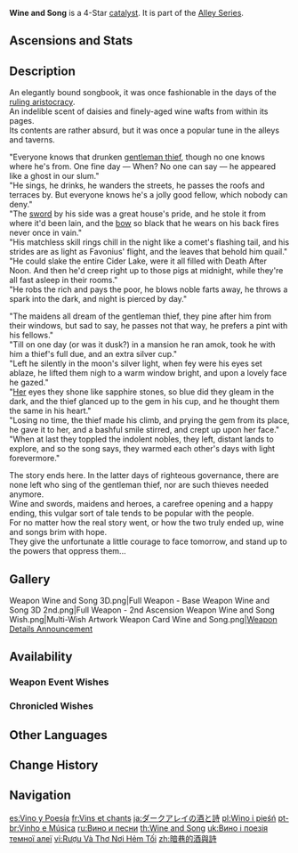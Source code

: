 {{Weapon Infobox
|id             = 14410
|image          = <gallery>
Weapon Wine and Song.png|Base
Weapon Wine and Song 2nd.png|2nd Ascension
</gallery>
|type           = Catalyst
|series         = Alley
|obtain         = Weapon Event Wishes
|releaseDate    = 2021-03-17
|quality        = 4
|base_atk       = 44
|2nd_stat_type  = Energy Recharge
|2nd_stat       = 6.7%
|passive        = Ever-Changing
|effect         = Hitting an opponent with a Normal Attack decreases the Stamina consumption of Sprint or Alternate Sprint by (var1)% for 5s. Additionally, using a Sprint or Alternate Sprint ability increases ATK by (var2)% for 5s.
|eff_rank1_var1 = 14
|eff_rank2_var1 = 16
|eff_rank3_var1 = 18
|eff_rank4_var1 = 20
|eff_rank5_var1 = 22
|eff_rank1_var2 = 20
|eff_rank2_var2 = 25
|eff_rank3_var2 = 30
|eff_rank4_var2 = 35
|eff_rank5_var2 = 40
|eff_att1       = Stamina
|eff_att2       = ATK
|eff_att3       = Effect Triggered by Normal Attack
}}
{{Description|A songbook from the bygone aristocratic era, whose composer has become forgotten. It chronicles the tale of a certain heroic outlaw.}}
'''Wine and Song''' is a 4-Star [[catalyst]]. It is part of the [[Alley Series]].

==Ascensions and Stats==
{{Weapon Ascensions and Stats
|ascendMat1 = Boreal Wolf's Milk Tooth
|ascendMat2 = Boreal Wolf's Cracked Tooth
|ascendMat3 = Boreal Wolf's Broken Fang
|ascendMat4 = Boreal Wolf's Nostalgia
|bossMat1   = Dead Ley Line Branch
|bossMat2   = Dead Ley Line Leaves
|bossMat3   = Ley Line Sprout
|commonMat1 = Treasure Hoarder Insignia
|commonMat2 = Silver Raven Insignia
|commonMat3 = Golden Raven Insignia
}}

==Description==
An elegantly bound songbook, it was once fashionable in the days of the [[Mondstadt Aristocracy|ruling aristocracy]].<br>
An indelible scent of daisies and finely-aged wine wafts from within its pages.<br>
Its contents are rather absurd, but it was once a popular tune in the alleys and taverns.

"Everyone knows that drunken [[Parsifal|gentleman thief]], though no one knows where he's from. One fine day &mdash; When? No one can say &mdash; he appeared like a ghost in our slum."<br>
"He sings, he drinks, he wanders the streets, he passes the roofs and terraces by. But everyone knows he's a jolly good fellow, which nobody can deny."<br>
"The [[The Alley Flash|sword]] by his side was a great house's pride, and he stole it from where it'd been lain, and the [[Alley Hunter|bow]] so black that he wears on his back fires never once in vain."<br>
"His matchless skill rings chill in the night like a comet's flashing tail, and his strides are as light as Favonius' flight, and the leaves that behold him quail."<br>
"He could slake the entire Cider Lake, were it all filled with Death After Noon. And then he'd creep right up to those pigs at midnight, while they're all fast asleep in their rooms."<br>
"He robs the rich and pays the poor, he blows noble farts away, he throws a spark into the dark, and night is pierced by day."

"The maidens all dream of the gentleman thief, they pine after him from their windows, but sad to say, he passes not that way, he prefers a pint with his fellows."<br>
"Till on one day (or was it dusk?) in a mansion he ran amok, took he with him a thief's full due, and an extra silver cup."<br>
"Left he silently in the moon's silver light, when fey were his eyes set ablaze, he lifted them nigh to a warm window bright, and upon a lovely face he gazed."<br>
"[[Blue-Eyed Spear Witch|Her]] eyes they shone like sapphire stones, so blue did they gleam in the dark, and the thief glanced up to the gem in his cup, and he thought them the same in his heart."<br>
"Losing no time, the thief made his climb, and prying the gem from its place, he gave it to her, and a bashful smile stirred, and crept up upon her face."<br>
"When at last they toppled the indolent nobles, they left, distant lands to explore, and so the song says, they warmed each other's days with light forevermore."

The story ends here. In the latter days of righteous governance, there are none left who sing of the gentleman thief, nor are such thieves needed anymore.<br>
Wine and swords, maidens and heroes, a carefree opening and a happy ending, this vulgar sort of tale tends to be popular with the people.<br>
For no matter how the real story went, or how the two truly ended up, wine and songs brim with hope.<br>
They give the unfortunate a little courage to face tomorrow, and stand up to the powers that oppress them...

==Gallery==
<gallery>
Weapon Wine and Song 3D.png|Full Weapon - Base
Weapon Wine and Song 3D 2nd.png|Full Weapon - 2nd Ascension
Weapon Wine and Song Wish.png|Multi-Wish Artwork
Weapon Card Wine and Song.png|[https://x.com/GenshinImpact/status/1371312700551278593 Weapon Details Announcement]
</gallery>

==Availability==
===Weapon Event Wishes===
{{Featured}}

===Chronicled Wishes===
{{Featured|chronicled=1}}

==Other Languages==
{{Other Languages
|1_en      = Wine and Song
|1_zhs     = 暗巷的酒与诗
|1_zhs_rm  = Àn Xiàng de Jiǔ yǔ Shī
|1_zht     = 暗巷的酒與詩
|1_zht_rm  = Àn Xiàng de Jiǔ yǔ Shī
|1_zh_tl   = Dark Alley's Wine and Poem
|1_ja      = ダークアレイの酒と詩
|1_ja_rm   = Daaku Arei no Sake to Shi
|1_ja_tl   = Dark Alley's Wine and Poem
|1_ko      = 뒷골목의 술과 시
|1_ko_rm   = Dwitgolmok-ui Sulgwa Si
|1_ko_tl   = Backstreet's Alcohol and Poem
|1_es      = Vino y Poesía
|1_es_tl   = Wine and Poetry
|1_fr      = Vins et chants
|1_fr_tl   = Wines and Songs
|1_ru      = Вино и песни
|1_ru_tl   = Wine and Songs
|1_th      = Wine and Song
|1_vi      = Rượu Và Thơ Nơi Hẻm Tối
|1_vi_tl   = Wine and Poem of Dark Alley
|1_de      = Wein und Gesang in den Gassen
|1_de_tl   = Wine and Song in the Alleys
|1_id      = Wine and Song
|1_pt      = Vinho e Música
|1_pt_tl   = Wine and Song
|1_tr      = Şarap ve Şarkı
|1_tr_tl   = Wine and Song
|1_it      = Vino e musica
|1_it_tl   = Wine and Music

|2_en      = Ever-Changing
|2_zhs     = 变化万端
|2_zhs_rm  = Biànhuà Wànduān
|2_zht     = 變化萬端
|2_zht_rm  = Biànhuà Wànduān
|2_zh_tl   = 
|2_ja      = 千変万化
|2_ja_rm   = Senpen-Banka
|2_ja_tl   = Infinite Variety
|2_ko      = 변화무쌍
|2_ko_tl   = Ever-Changing
|2_es      = Versatilidad
|2_es_tl   = Versatility
|2_fr      = Versatile
|2_fr_tl   = Versatile
|2_ru      = Тысяча форм
|2_ru_tl   = Thousand Forms
|2_th      = Ever-Changing
|2_vi      = Thiên Biến Vạn Hóa
|2_vi_tl   = 
|2_de      = Unaufhörlicher Wandel
|2_de_tl   = Incessant Change
|2_id      = Ever-Changing
|2_pt      = Mudança Constante
|2_pt_tl   = 
|2_tr      = Sürekli Değişim
|2_tr_tl   = Constant Change
|2_it      = Mutevolezza
|2_it_tl   = Variability
}}

==Change History==
{{Change History|1.4}}

==Navigation==
{{Weapons by Series Navbox|series=Alley}}
{{Weapon Navbox|Catalysts}}

[[es:Vino y Poesía]]
[[fr:Vins et chants]]
[[ja:ダークアレイの酒と詩]]
[[pl:Wino i pieśń]]
[[pt-br:Vinho e Música]]
[[ru:Вино и песни]]
[[th:Wine and Song]]
[[uk:Вино і поезія темної алеї]]
[[vi:Rượu Và Thơ Nơi Hẻm Tối]]
[[zh:暗巷的酒與詩]]